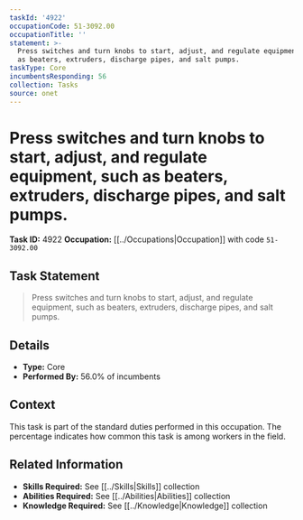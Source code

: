 ```yaml
---
taskId: '4922'
occupationCode: 51-3092.00
occupationTitle: ''
statement: >-
  Press switches and turn knobs to start, adjust, and regulate equipment, such
  as beaters, extruders, discharge pipes, and salt pumps.
taskType: Core
incumbentsResponding: 56
collection: Tasks
source: onet
---
```

# Press switches and turn knobs to start, adjust, and regulate equipment, such as beaters, extruders, discharge pipes, and salt pumps.

**Task ID:** 4922
**Occupation:** [[../Occupations|Occupation]] with code `51-3092.00`

## Task Statement

> Press switches and turn knobs to start, adjust, and regulate equipment, such as beaters, extruders, discharge pipes, and salt pumps.

## Details

- **Type:** Core
- **Performed By:** 56.0% of incumbents

## Context

This task is part of the standard duties performed in this occupation. The percentage indicates how common this task is among workers in the field.

## Related Information

- **Skills Required:** See [[../Skills|Skills]] collection
- **Abilities Required:** See [[../Abilities|Abilities]] collection
- **Knowledge Required:** See [[../Knowledge|Knowledge]] collection
